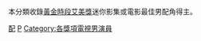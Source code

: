 本分類收錄[[黃金時段艾美獎|黃金時段艾美獎]]迷你影集或電影最佳男配角得主。

[[Category:黃金時段艾美獎獲獎者|配]]
[[Category:按獲得獎項分類的演員|P]]
[[Category:各獎項電視男演員|Category:各獎項電視男演員]]